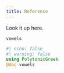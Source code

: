 ```yaml
---
title: Reference
---
```


Look it up here.



`vowels` 

:::{.callout-note appearance="minimal"}
```julia
#| echo: false
#| warning: false
using PolytonicGreek
@doc vowels
```
:::

